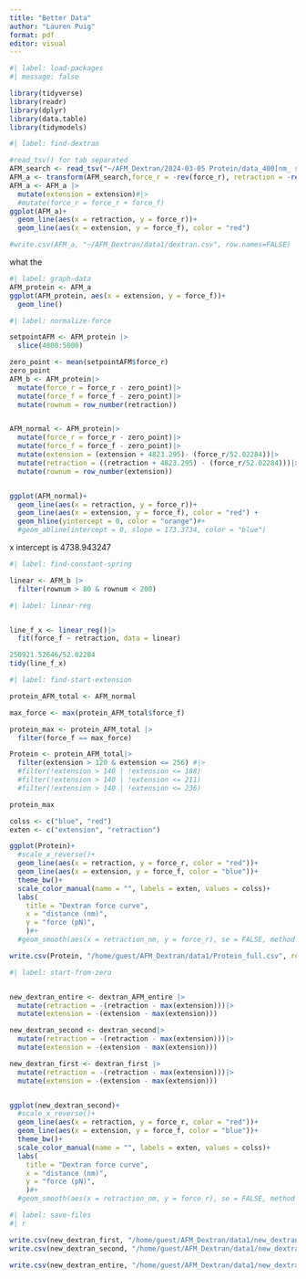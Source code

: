 ```yaml
---
title: "Better Data"
author: "Lauren Puig"
format: pdf
editor: visual
---
```


```r
#| label: load-packages
#| message: false

library(tidyverse)
library(readr)
library(dplyr)
library(data.table)
library(tidymodels)
```

```r
#| label: find-dextran

#read_tsv() for tab separated
AFM_search <- read_tsv("~/AFM_Dextran/2024-03-05 Protein/data_400[nm_ s]_26.txt", skip_empty_rows = TRUE, skip = 5, col_names = c("extension","force_f", "retraction", "force_r"))
AFM_a <- transform(AFM_search,force_r = -rev(force_r), retraction = -rev(retraction), extension = -extension, force_f = -force_f)
AFM_a <- AFM_a |>
  mutate(extension = extension)#|>
  #mutate(force_r = force_r + force_f)
ggplot(AFM_a)+
  geom_line(aes(x = retraction, y = force_r))+
  geom_line(aes(x = extension, y = force_f), color = "red")

#write.csv(AFM_a, "~/AFM_Dextran/data1/dextran.csv", row.names=FALSE)

```

what the

```r
#| label: graph-data
AFM_protein <- AFM_a
ggplot(AFM_protein, aes(x = extension, y = force_f))+
  geom_line()

```

```r
#| label: normalize-force

setpointAFM <- AFM_protein |>
  slice(4800:5000)

zero_point <- mean(setpointAFM$force_r)
zero_point
AFM_b <- AFM_protein|>
  mutate(force_r = force_r - zero_point)|>
  mutate(force_f = force_f - zero_point)|>
  mutate(rownum = row_number(retraction))


AFM_normal <- AFM_protein|>
  mutate(force_r = force_r - zero_point)|>
  mutate(force_f = force_f - zero_point)|>
  mutate(extension = (extension + 4823.295)- (force_r/52.02284))|>
  mutate(retraction = ((retraction + 4823.295) - (force_r/52.02284)))|>
  mutate(rownum = row_number(extension))


ggplot(AFM_normal)+
  geom_line(aes(x = retraction, y = force_r))+
  geom_line(aes(x = extension, y = force_f), color = "red") +
  geom_hline(yintercept = 0, color = "orange")#+
  #geom_abline(intercept = 0, slope = 173.3734, color = "blue")
```

x intercept is 4738.943247

```r
#| label: find-constant-spring

linear <- AFM_b |>
  filter(rownum > 80 & rownum < 200)
```

```r
#| label: linear-reg


line_f_x <- linear_reg()|>
  fit(force_f ~ retraction, data = linear)

250921.52646/52.02284
tidy(line_f_x)
```

```r
#| label: find-start-extension

protein_AFM_total <- AFM_normal

max_force <- max(protein_AFM_total$force_f)

protein_max <- protein_AFM_total |>
  filter(force_f == max_force)

Protein <- protein_AFM_total|>
  filter(extension > 120 & extension <= 256) #|>
  #filter(!extension > 140 | !extension <= 188)
  #filter(!extension > 140 | !extension <= 211) 
  #filter(!extension > 140 | !extension <= 236)

protein_max

colss <- c("blue", "red")
exten <- c("extension", "retraction")

ggplot(Protein)+
  #scale_x_reverse()+
  geom_line(aes(x = retraction, y = force_r, color = "red"))+
  geom_line(aes(x = extension, y = force_f, color = "blue"))+
  theme_bw()+
  scale_color_manual(name = "", labels = exten, values = colss)+
  labs(
    title = "Dextran force curve",
    x = "distance (nm)",
    y = "force (pN)",
    )#+
  #geom_smooth(aes(x = retraction_nm, y = force_r), se = FALSE, method = "gam", color = "black")

write.csv(Protein, "/home/guest/AFM_Dextran/data1/Protein_full.csv", row.names=FALSE)

```

```r
#| label: start-from-zero


new_dextran_entire <- dextran_AFM_entire |>
  mutate(retraction = -(retraction - max(extension)))|>
  mutate(extension = -(extension - max(extension)))

new_dextran_second <- dextran_second|>
  mutate(retraction = -(retraction - max(extension)))|>
  mutate(extension = -(extension - max(extension)))

new_dextran_first <- dextran_first |>
  mutate(retraction = -(retraction - max(extension)))|>
  mutate(extension = -(extension - max(extension)))


ggplot(new_dextran_second)+
  #scale_x_reverse()+
  geom_line(aes(x = retraction, y = force_r, color = "red"))+
  geom_line(aes(x = extension, y = force_f, color = "blue"))+
  theme_bw()+
  scale_color_manual(name = "", labels = exten, values = colss)+
  labs(
    title = "Dextran force curve",
    x = "distance (nm)",
    y = "force (pN)",
    )#+
  #geom_smooth(aes(x = retraction_nm, y = force_r), se = FALSE, method = "gam", color = "black")
```

```r
#| label: save-files
#| r

write.csv(new_dextran_first, "/home/guest/AFM_Dextran/data1/new_dextran_first.csv", row.names=FALSE)
write.csv(new_dextran_second, "/home/guest/AFM_Dextran/data1/new_dextran_second.csv", row.names=FALSE)

write.csv(new_dextran_entire, "/home/guest/AFM_Dextran/data1/new_dextran_entire.csv", row.names=FALSE)

```
